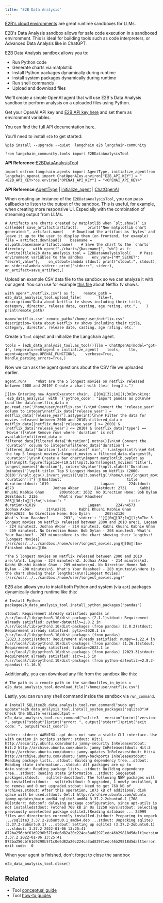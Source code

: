 ```yaml
---
title: "E2B Data Analysis"
---
```


[E2B's cloud environments](https://e2b.dev) are great runtime sandboxes for LLMs.

E2B's Data Analysis sandbox allows for safe code execution in a sandboxed environment. This is ideal for building tools such as code interpreters, or Advanced Data Analysis like in ChatGPT.

E2B Data Analysis sandbox allows you to:

* Run Python code
* Generate charts via matplotlib
* Install Python packages dynamically during runtime
* Install system packages dynamically during runtime
* Run shell commands
* Upload and download files

We'll create a simple OpenAI agent that will use E2B's Data Analysis sandbox to perform analysis on a uploaded files using Python.

Get your OpenAI API key and [E2B API key here](https://e2b.dev/oss/getting-started/api-key) and set them as environment variables.

You can find the full API documentation [here](https://e2b.dev/docs).

You'll need to install `e2b` to get started:

```
%pip install --upgrade --quiet  langchain e2b langchain-community
```

```
from langchain_community.tools import E2BDataAnalysisTool
```

**API Reference:**[E2BDataAnalysisTool](https://python.langchain.com/api_reference/community/tools/langchain_community.tools.e2b_data_analysis.tool.E2BDataAnalysisTool.html)

```
import osfrom langchain.agents import AgentType, initialize_agentfrom langchain_openai import ChatOpenAIos.environ["E2B_API_KEY"] = "<E2B_API_KEY>"os.environ["OPENAI_API_KEY"] = "<OPENAI_API_KEY>"
```

**API Reference:**[AgentType](https://python.langchain.com/api_reference/langchain/agents/langchain.agents.agent_types.AgentType.html) | [initialize\_agent](https://python.langchain.com/api_reference/langchain/agents/langchain.agents.initialize.initialize_agent.html) | [ChatOpenAI](https://python.langchain.com/api_reference/openai/chat_models/langchain_openai.chat_models.base.ChatOpenAI.html)

When creating an instance of the `E2BDataAnalysisTool`, you can pass callbacks to listen to the output of the sandbox. This is useful, for example, when creating more responsive UI. Especially with the combination of streaming output from LLMs.

```
# Artifacts are charts created by matplotlib when `plt.show()` is calleddef save_artifact(artifact):    print("New matplotlib chart generated:", artifact.name)    # Download the artifact as `bytes` and leave it up to the user to display them (on frontend, for example)    file = artifact.download()    basename = os.path.basename(artifact.name)    # Save the chart to the `charts` directory    with open(f"./charts/{basename}", "wb") as f:        f.write(file)e2b_data_analysis_tool = E2BDataAnalysisTool(    # Pass environment variables to the sandbox    env_vars={"MY_SECRET": "secret_value"},    on_stdout=lambda stdout: print("stdout:", stdout),    on_stderr=lambda stderr: print("stderr:", stderr),    on_artifact=save_artifact,)
```

Upload an example CSV data file to the sandbox so we can analyze it with our agent. You can use for example [this file](https://storage.googleapis.com/e2b-examples/netflix.csv) about Netflix tv shows.

```
with open("./netflix.csv") as f:    remote_path = e2b_data_analysis_tool.upload_file(        file=f,        description="Data about Netflix tv shows including their title, category, director, release date, casting, age rating, etc.",    )    print(remote_path)
```

```
name='netflix.csv' remote_path='/home/user/netflix.csv' description='Data about Netflix tv shows including their title, category, director, release date, casting, age rating, etc.'
```

Create a `Tool` object and initialize the Langchain agent.

```
tools = [e2b_data_analysis_tool.as_tool()]llm = ChatOpenAI(model="gpt-4", temperature=0)agent = initialize_agent(    tools,    llm,    agent=AgentType.OPENAI_FUNCTIONS,    verbose=True,    handle_parsing_errors=True,)
```

Now we can ask the agent questions about the CSV file we uploaded earlier.

```
agent.run(    "What are the 5 longest movies on netflix released between 2000 and 2010? Create a chart with their lengths.")
```

```
[1m> Entering new AgentExecutor chain...[0m[32;1m[1;3mInvoking: `e2b_data_analysis` with `{'python_code': "import pandas as pd\n\n# Load the data\nnetflix_data = pd.read_csv('/home/user/netflix.csv')\n\n# Convert the 'release_year' column to integer\nnetflix_data['release_year'] = netflix_data['release_year'].astype(int)\n\n# Filter the data for movies released between 2000 and 2010\nfiltered_data = netflix_data[(netflix_data['release_year'] >= 2000) & (netflix_data['release_year'] <= 2010) & (netflix_data['type'] == 'Movie')]\n\n# Remove rows where 'duration' is not available\nfiltered_data = filtered_data[filtered_data['duration'].notna()]\n\n# Convert the 'duration' column to integer\nfiltered_data['duration'] = filtered_data['duration'].str.replace(' min','').astype(int)\n\n# Get the top 5 longest movies\nlongest_movies = filtered_data.nlargest(5, 'duration')\n\n# Create a bar chart\nimport matplotlib.pyplot as plt\n\nplt.figure(figsize=(10,5))\nplt.barh(longest_movies['title'], longest_movies['duration'], color='skyblue')\nplt.xlabel('Duration (minutes)')\nplt.title('Top 5 Longest Movies on Netflix (2000-2010)')\nplt.gca().invert_yaxis()\nplt.savefig('/home/user/longest_movies.png')\n\nlongest_movies[['title', 'duration']]"}`[0mstdout:                              title  durationstdout: 1019                        Lagaan       224stdout: 4573                  Jodhaa Akbar       214stdout: 2731      Kabhi Khushi Kabhie Gham       209stdout: 2632  No Direction Home: Bob Dylan       208stdout: 2126          What's Your Raashee?       203[36;1m[1;3m{'stdout': "                             title  duration\n1019                        Lagaan       224\n4573                  Jodhaa Akbar       214\n2731      Kabhi Khushi Kabhie Gham       209\n2632  No Direction Home: Bob Dylan       208\n2126          What's Your Raashee?       203", 'stderr': ''}[0m[32;1m[1;3mThe 5 longest movies on Netflix released between 2000 and 2010 are:1. Lagaan - 224 minutes2. Jodhaa Akbar - 214 minutes3. Kabhi Khushi Kabhie Gham - 209 minutes4. No Direction Home: Bob Dylan - 208 minutes5. What's Your Raashee? - 203 minutesHere is the chart showing their lengths:![Longest Movies](/src/oss/../../sandbox:/home/user/longest_movies.png)[0m[1m> Finished chain.[0m
```

```
"The 5 longest movies on Netflix released between 2000 and 2010 are:\n\n1. Lagaan - 224 minutes\n2. Jodhaa Akbar - 214 minutes\n3. Kabhi Khushi Kabhie Gham - 209 minutes\n4. No Direction Home: Bob Dylan - 208 minutes\n5. What's Your Raashee? - 203 minutes\n\nHere is the chart showing their lengths:\n\n![Longest Movies](/src/oss/../../sandbox:/home/user/longest_movies.png)"
```

E2B also allows you to install both Python and system (via `apt`) packages dynamically during runtime like this:

```
# Install Python packagee2b_data_analysis_tool.install_python_packages("pandas")
```

```
stdout: Requirement already satisfied: pandas in /usr/local/lib/python3.10/dist-packages (2.1.1)stdout: Requirement already satisfied: python-dateutil>=2.8.2 in /usr/local/lib/python3.10/dist-packages (from pandas) (2.8.2)stdout: Requirement already satisfied: pytz>=2020.1 in /usr/local/lib/python3.10/dist-packages (from pandas) (2023.3.post1)stdout: Requirement already satisfied: numpy>=1.22.4 in /usr/local/lib/python3.10/dist-packages (from pandas) (1.26.1)stdout: Requirement already satisfied: tzdata>=2022.1 in /usr/local/lib/python3.10/dist-packages (from pandas) (2023.3)stdout: Requirement already satisfied: six>=1.5 in /usr/local/lib/python3.10/dist-packages (from python-dateutil>=2.8.2->pandas) (1.16.0)
```

Additionally, you can download any file from the sandbox like this:

```
# The path is a remote path in the sandboxfiles_in_bytes = e2b_data_analysis_tool.download_file("/home/user/netflix.csv")
```

Lastly, you can run any shell command inside the sandbox via `run_command`.

```
# Install SQLitee2b_data_analysis_tool.run_command("sudo apt update")e2b_data_analysis_tool.install_system_packages("sqlite3")# Check the SQLite versionoutput = e2b_data_analysis_tool.run_command("sqlite3 --version")print("version: ", output["stdout"])print("error: ", output["stderr"])print("exit code: ", output["exit_code"])
```

```
stderr: stderr: WARNING: apt does not have a stable CLI interface. Use with caution in scripts.stderr: stdout: Hit:1 http://security.ubuntu.com/ubuntu jammy-security InReleasestdout: Hit:2 http://archive.ubuntu.com/ubuntu jammy InReleasestdout: Hit:3 http://archive.ubuntu.com/ubuntu jammy-updates InReleasestdout: Hit:4 http://archive.ubuntu.com/ubuntu jammy-backports InReleasestdout: Reading package lists...stdout: Building dependency tree...stdout: Reading state information...stdout: All packages are up to date.stdout: Reading package lists...stdout: Building dependency tree...stdout: Reading state information...stdout: Suggested packages:stdout:   sqlite3-docstdout: The following NEW packages will be installed:stdout:   sqlite3stdout: 0 upgraded, 1 newly installed, 0 to remove and 0 not upgraded.stdout: Need to get 768 kB of archives.stdout: After this operation, 1873 kB of additional disk space will be used.stdout: Get:1 http://archive.ubuntu.com/ubuntu jammy-updates/main amd64 sqlite3 amd64 3.37.2-2ubuntu0.1 [768 kB]stderr: debconf: delaying package configuration, since apt-utils is not installedstdout: Fetched 768 kB in 0s (2258 kB/s)stdout: Selecting previously unselected package sqlite3.(Reading database ... 23999 files and directories currently installed.)stdout: Preparing to unpack .../sqlite3_3.37.2-2ubuntu0.1_amd64.deb ...stdout: Unpacking sqlite3 (3.37.2-2ubuntu0.1) ...stdout: Setting up sqlite3 (3.37.2-2ubuntu0.1) ...stdout: 3.37.2 2022-01-06 13:25:41 872ba256cbf61d9290b571c0e6d82a20c224ca3ad82971edc46b29818d5dalt1version:  3.37.2 2022-01-06 13:25:41 872ba256cbf61d9290b571c0e6d82a20c224ca3ad82971edc46b29818d5dalt1error:  exit code:  0
```

When your agent is finished, don't forget to close the sandbox

```
e2b_data_analysis_tool.close()
```

## Related

* Tool [conceptual guide](/src/oss/concepts/tools)
* Tool [how-to guides](/src/oss/how_to/#tools)
